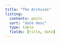 ```yaml
---
title: "The Archives"
listing:
  contents: posts
  sort: "date desc"
  type: table
  fields: [title, date]
---
```

